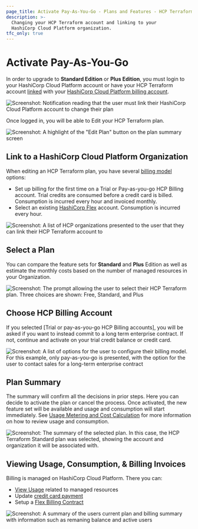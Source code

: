 ```yaml
---
page_title: Activate Pay-As-You-Go - Plans and Features - HCP Terraform
description: >-
  Changing your HCP Terraform account and linking to your
  HashiCorp Cloud Platform organization.
tfc_only: true
---
```


# Activate Pay-As-You-Go

In order to upgrade to **Standard Edition** or **Plus Edition**, you must login to your HashiCorp Cloud Platform account or have your HCP Terraform account [linked](/terraform/cloud-docs/users-teams-organizations/users#linked-hcp-and-hcp-terraform-accounts) with your [HashiCorp Cloud Platform billing account](/hcp/docs/hcp/admin/billing). 

![Screenshot: Notification reading that the user must link their HashiCorp Cloud Platform account to change their plan](/img/docs/tfc-pnb-link-hcp.png)

Once logged in, you will be able to Edit your HCP Terraform plan.

![Screenshot: A highlight of the "Edit Plan" button on the plan summary screen](/img/docs/tfc-edit-plan.png)

## Link to a HashiCorp Cloud Platform Organization

When editing an HCP Terraform plan, you have several [billing model](/hcp/docs/hcp/admin/billing#billing-models) options:
- Set up billing for the first time on a Trial or Pay-as-you-go HCP Billing account. Trial credits are consumed before a credit card is billed. Consumption is incurred every hour and invoiced monthly.
- Select an existing [HashiCorp Flex](/hcp/docs/hcp/admin/billing/flex-billing) account.  Consumption is incurred every hour.

![Screenshot: A list of HCP organizations presented to the user that they can link their HCP Terraform account to](/img/docs/tfc-hcp-org-link.png)

## Select a Plan

You can compare the feature sets for **Standard** and **Plus** Edition as well as estimate the monthly costs based on the number of managed resources in your Organization.

![Screenshot: The prompt allowing the user to select their HCP Terraform plan. Three choices are shown: Free, Standard, and Plus](/img/docs/tfc-select-plan.png)

## Choose HCP Billing Account

If you selected [Trial or pay-as-you-go HCP Billing accounts], you will be asked if you want to instead commit to a long term enterprise contract.  If not, continue and activate on your trial credit balance or credit card.

![Screenshot: A list of options for the user to configure their billing model. For this example, only pay-as-you-go is presented, with the option for the user to contact sales for a long-term enterprise contract](/img/docs/tfc-hcp-billing-account.png)

## Plan Summary

The summary will confirm all the decisions in prior steps. Here you can decide to activate the plan or cancel the process.  Once activated, the new feature set will be available and usage and consumption will start immediately. See [Usage Metering and Cost Calculation](/hcp/docs/hcp/admin/billing/flex-billing#usage-metering-and-cost-calculation) for more information on how to review usage and consumption.

![Screenshot: The summary of the selected plan. In this case, the HCP Terraform Standard plan was selected, showing the account and organization it will be associated with.](/img/docs/tfc-plan-summary.png)

## Viewing Usage, Consumption, & Billing Invoices

Billing is managed on HashiCorp Cloud Platform. There you can:
- [View Usage](/hcp/docs/hcp/admin/billing#hcp-usage) related to managed resources
- Update [credit card payment](/hcp/docs/hcp/admin/billing/payment)
- Setup a [Flex Billing Contract](/hcp/docs/hcp/admin/billing/payment#set-up-an-entitlement-or-flex-billing-contract)

![Screenshot: A summary of the users current plan and billing summary with information such as remaning balance and active users](/img/docs/tfc-usage-summary.png)